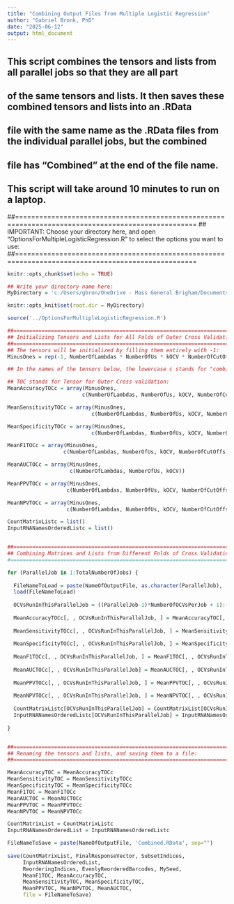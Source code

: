 ---
title: "Combining Output Files from Multiple Logistic Regression"
author: "Gabriel Bronk, PhD"
date: "2025-06-12"
output: html_document
---

## This script combines the tensors and lists from all parallel jobs so that they are all part 
## of the same tensors and lists. It then saves these combined tensors and lists into an .RData
## file with the same name as the .RData files from the individual parallel jobs, but the combined
## file has "Combined" at the end of the file name.

## This script will take around 10 minutes to run on a laptop.

##===================================================================================================
## IMPORTANT: Choose your directory here, and open "OptionsForMultipleLogisticRegression.R" to select the options you want to use:
##===================================================================================================

```{r setup, include=FALSE}
knitr::opts_chunk$set(echo = TRUE)

## Write your directory name here:
MyDirectory = 'c:/Users/gbron/OneDrive - Mass General Brigham/Documents/AKlengelLab/R01Project/GitHubForTB/Data'

knitr::opts_knit$set(root.dir = MyDirectory)
```

```{r}
source('../OptionsForMultipleLogisticRegression.R')
```




```{r}

##==============================================================================
## Initializing Tensors and Lists for All Folds of Outer Cross Validation:
##==============================================================================
## The tensors will be initialized by filling them entirely with -1:
MinusOnes = rep(-1, NumberOfLambdas * NumberOfUs * kOCV * NumberOfCutOffs)

## In the names of the tensors below, the lowercase c stands for "combined."

## TOC stands for Tensor for Outer Cross validation:
MeanAccuracyTOCc = array(MinusOnes,
                        c(NumberOfLambdas, NumberOfUs, kOCV, NumberOfCutOffs))

MeanSensitivityTOCc = array(MinusOnes,
                           c(NumberOfLambdas, NumberOfUs, kOCV, NumberOfCutOffs))

MeanSpecificityTOCc = array(MinusOnes,
                           c(NumberOfLambdas, NumberOfUs, kOCV, NumberOfCutOffs))

MeanF1TOCc = array(MinusOnes,
                  c(NumberOfLambdas, NumberOfUs, kOCV, NumberOfCutOffs))

MeanAUCTOCc = array(MinusOnes,
                    c(NumberOfLambdas, NumberOfUs, kOCV))

MeanPPVTOCc = array(MinusOnes,
                   c(NumberOfLambdas, NumberOfUs, kOCV, NumberOfCutOffs))

MeanNPVTOCc = array(MinusOnes,
                   c(NumberOfLambdas, NumberOfUs, kOCV, NumberOfCutOffs))

CountMatrixListc = list()
InputRNANamesOrderedListc = list()


##==============================================================================
## Combining Matrices and Lists from Different Folds of Cross Validation:
#===============================================================================

for (ParallelJob in 1:TotalNumberOfJobs) {
  
  FileNameToLoad = paste(NameOfOutputFile, as.character(ParallelJob), '.RData', sep="")
  load(FileNameToLoad)
  
  OCVsRunInThisParallelJob = ((ParallelJob-1)*NumberOfOCVsPerJob + 1):((ParallelJob)*NumberOfOCVsPerJob)
  
  MeanAccuracyTOCc[, , OCVsRunInThisParallelJob, ] = MeanAccuracyTOC[, , OCVsRunInThisParallelJob, ]
  
  MeanSensitivityTOCc[, , OCVsRunInThisParallelJob, ] = MeanSensitivityTOC[, , OCVsRunInThisParallelJob, ]
 
  MeanSpecificityTOCc[, , OCVsRunInThisParallelJob, ] = MeanSpecificityTOC[, , OCVsRunInThisParallelJob, ]
  
  MeanF1TOCc[, , OCVsRunInThisParallelJob, ] = MeanF1TOC[, , OCVsRunInThisParallelJob, ]
 
  MeanAUCTOCc[, , OCVsRunInThisParallelJob] = MeanAUCTOC[, , OCVsRunInThisParallelJob]
  
  MeanPPVTOCc[, , OCVsRunInThisParallelJob, ] = MeanPPVTOC[, , OCVsRunInThisParallelJob, ]
  
  MeanNPVTOCc[, , OCVsRunInThisParallelJob, ] = MeanNPVTOC[, , OCVsRunInThisParallelJob, ]
 
  CountMatrixListc[OCVsRunInThisParallelJob] = CountMatrixList[OCVsRunInThisParallelJob]
  InputRNANamesOrderedListc[OCVsRunInThisParallelJob] = InputRNANamesOrderedList[OCVsRunInThisParallelJob]
  
}


##==============================================================================
## Renaming the tensors and lists, and saving them to a file:
##==============================================================================

MeanAccuracyTOC = MeanAccuracyTOCc
MeanSensitivityTOC = MeanSensitivityTOCc
MeanSpecificityTOC = MeanSpecificityTOCc
MeanF1TOC = MeanF1TOCc
MeanAUCTOC = MeanAUCTOCc
MeanPPVTOC = MeanPPVTOCc
MeanNPVTOC = MeanNPVTOCc

CountMatrixList = CountMatrixListc
InputRNANamesOrderedList = InputRNANamesOrderedListc

FileNameToSave = paste(NameOfOutputFile, 'Combined.RData', sep="")
  
save(CountMatrixList, FinalResponseVector, SubsetIndices,
     InputRNANamesOrderedList,
     ReorderingIndices, EvenlyReorderedBarcodes, MySeed,
     MeanF1TOC, MeanAccuracyTOC, 
     MeanSensitivityTOC, MeanSpecificityTOC, 
     MeanPPVTOC, MeanNPVTOC, MeanAUCTOC, 
     file = FileNameToSave)

```



